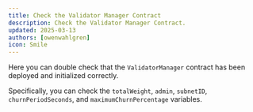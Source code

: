 ```yaml
---
title: Check the Validator Manager Contract
description: Check the Validator Manager Contract.
updated: 2025-03-13
authors: [owenwahlgren]
icon: Smile
---
```



Here you can double check that the `ValidatorManager` contract has been deployed and initialized correctly.

Specifically, you can check the `totalWeight`, `admin`, `subnetID`, `churnPeriodSeconds`, and `maximumChurnPercentage` variables.

<ToolboxMdxWrapper>
    <ReadContract />
</ToolboxMdxWrapper>